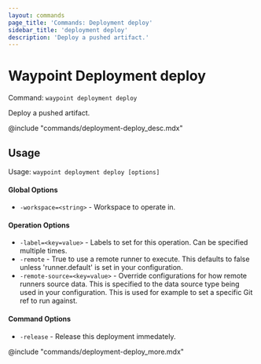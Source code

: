 ```yaml
---
layout: commands
page_title: 'Commands: Deployment deploy'
sidebar_title: 'deployment deploy'
description: 'Deploy a pushed artifact.'
---
```


# Waypoint Deployment deploy

Command: `waypoint deployment deploy`

Deploy a pushed artifact.

@include "commands/deployment-deploy_desc.mdx"

## Usage

Usage: `waypoint deployment deploy [options]`

#### Global Options

- `-workspace=<string>` - Workspace to operate in.

#### Operation Options

- `-label=<key=value>` - Labels to set for this operation. Can be specified multiple times.
- `-remote` - True to use a remote runner to execute. This defaults to false
  unless 'runner.default' is set in your configuration.
- `-remote-source=<key=value>` - Override configurations for how remote runners source data. This is specified to the data source type being used in your configuration. This is used for example to set a specific Git ref to run against.

#### Command Options

- `-release` - Release this deployment immedately.

@include "commands/deployment-deploy_more.mdx"
